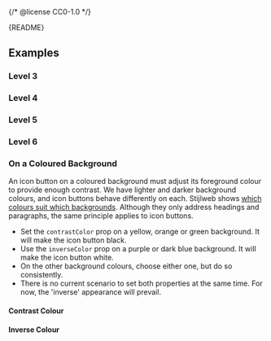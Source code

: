 {/* @license CC0-1.0 */}


<Meta of={IconButtonStories} />

<Markdown>{README}</Markdown>

<Primary />

<Controls />

## Examples

### Level 3

<Canvas of={IconButtonStories.Level3} />

### Level 4

<Canvas of={IconButtonStories.Level4} />

### Level 5

<Canvas of={IconButtonStories.Level5} />

### Level 6

<Canvas of={IconButtonStories.Level6} />

### On a Coloured Background

An icon button on a coloured background must adjust its foreground colour to provide enough contrast.
We have lighter and darker background colours, and icon buttons behave differently on each.
Stijlweb shows [which colours suit which backgrounds](https://amsterdam.nl/stijlweb/basiselementen/kleuren/).
Although they only address headings and paragraphs, the same principle applies to icon buttons.

- Set the `contrastColor` prop on a yellow, orange or green background.
  It will make the icon button black.
- Use the `inverseColor` prop on a purple or dark blue background.
  It will make the icon button white.
- On the other background colours, choose either one, but do so consistently.
- There is no current scenario to set both properties at the same time.
  For now, the 'inverse' appearance will prevail.

#### Contrast Colour

<Canvas of={IconButtonStories.ContrastColour} />

#### Inverse Colour

<Canvas of={IconButtonStories.InverseColour} />

